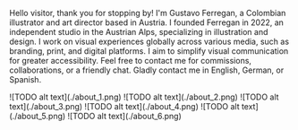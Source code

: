 Hello visitor, thank you for stopping by! I'm Gustavo Ferregan, a Colombian
illustrator and art director based in Austria. I founded Ferregan in 2022, an
independent studio in the Austrian Alps, specializing in illustration and
design. I work on visual experiences globally across various media, such as
branding, print, and digital platforms. I aim to simplify visual communication
for greater accessibility. Feel free to contact me for commissions,
collaborations, or a friendly chat. Gladly contact me in English, German, or
Spanish.

<Illustrations>
    <Slideshow>
        ![TODO alt text](./about_1.png)
        ![TODO alt text](./about_2.png)
        ![TODO alt text](./about_3.png)
        ![TODO alt text](./about_4.png)
        ![TODO alt text](./about_5.png)
        ![TODO alt text](./about_6.png)
    </Slideshow>
</Illustrations>

